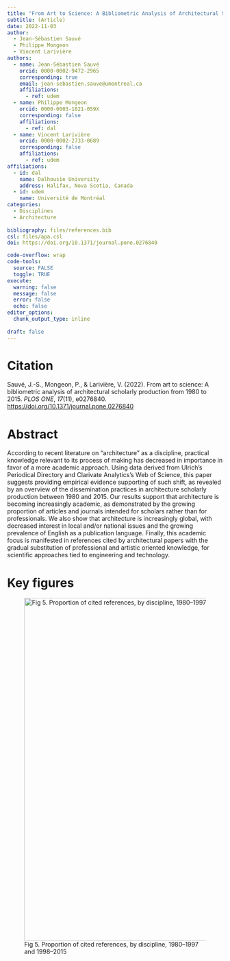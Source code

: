 ```yaml
---
title: "From Art to Science: A Bibliometric Analysis of Architectural Scholarly Production from 1980 to 2015"
subtitle: (Article)
date: 2022-11-03
author:
  - Jean-Sébastien Sauvé
  - Philippe Mongeon
  - Vincent Larivière
authors:
  - name: Jean-Sébastien Sauvé
    orcid: 0000-0002-9472-2965
    corresponding: true
    email: jean-sebastien.sauve@umontreal.ca
    affiliations: 
      - ref: udem
  - name: Philippe Mongeon
    orcid: 0000-0003-1021-059X
    corresponding: false
    affiliations:
      - ref: dal
  - name: Vincent Larivière
    orcid: 0000-0002-2733-0689
    corresponding: false
    affiliations: 
      - ref: udem
affiliations:
  - id: dal
    name: Dalhousie University
    address: Halifax, Nova Scotia, Canada
  - id: udem
    name: Université de Montréal
categories: 
  - Disciplines
  - Architecture
  
bibliography: files/references.bib
csl: files/apa.csl
doi: https://doi.org/10.1371/journal.pone.0276840

code-overflow: wrap
code-tools: 
  source: FALSE
  toggle: TRUE
execute:
  warning: false
  message: false
  error: false
  echo: false
editor_options: 
  chunk_output_type: inline
  
draft: false
---
```


# Citation

Sauvé, J.-S., Mongeon, P., & Larivière, V. (2022). From art to science: A bibliometric analysis of architectural scholarly production from 1980 to 2015. *PLOS ONE*, *17*(11), e0276840. <https://doi.org/10.1371/journal.pone.0276840>

# Abstract

According to recent literature on “architecture” as a discipline, practical knowledge relevant to its process of making has decreased in importance in favor of a more academic approach. Using data derived from Ulrich’s Periodical Directory and Clarivate Analytics’s Web of Science, this paper suggests providing empirical evidence supporting of such shift, as revealed by an overview of the dissemination practices in architecture scholarly production between 1980 and 2015. Our results support that architecture is becoming increasingly academic, as demonstrated by the growing proportion of articles and journals intended for scholars rather than for professionals. We also show that architecture is increasingly global, with decreased interest in local and/or national issues and the growing prevalence of English as a publication language. Finally, this academic focus is manifested in references cited by architectural papers with the gradual substitution of professional and artistic oriented knowledge, for scientific approaches tied to engineering and technology.

# Key figures

![Fig 5. Proportion of cited references, by discipline, 1980–1997 and 1998–2015](images/clipboard-2235568905.png){fig-align="center" width="800"}
